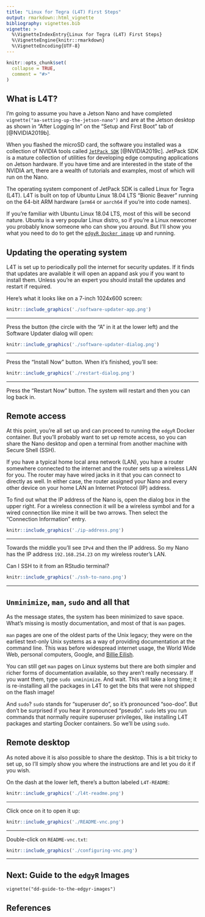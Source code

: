 ```yaml
---
title: "Linux for Tegra (L4T) First Steps"
output: rmarkdown::html_vignette
bibliography: vignettes.bib
vignette: >
  %\VignetteIndexEntry{Linux for Tegra (L4T) First Steps}
  %\VignetteEngine{knitr::rmarkdown}
  %\VignetteEncoding{UTF-8}
---
```


```r
knitr::opts_chunk$set(
  collapse = TRUE,
  comment = "#>"
)
```

## What is L4T?
I'm going to assume you have a Jetson Nano and have completed
`vignette("aa-setting-up-the-jetson-nano")` and are at the Jetson desktop as
shown in "After Logging In" on the "Setup and First Boot" tab of [@NVIDIA2019b].

When you flashed the microSD card, the software you installed was a collection
of NVIDIA tools called
[`JetPack SDK`](https://developer.nvidia.com/embedded/jetpack)
[@NVIDIA2019c]. JetPack SDK is a mature collection of utilities for developing
edge computing applications on Jetson hardware. If you have time and are
interested in the state of the NVIDIA art, there are a wealth of tutorials and
examples, most of which will run on the Nano.

The operating system component of JetPack SDK is called Linux for Tegra (L4T).
L4T is built on top of Ubuntu Linux 18.04 LTS "Bionic Beaver" running on the
64-bit ARM hardware (`arm64` or `aarch64` if you're into code names).

If you're familiar with Ubuntu Linux 18.04 LTS, most of this will be second
nature. Ubuntu is a very popular Linux distro, so if you're a Linux newcomer
you probably know someone who can show you around. But I'll show you what you
need to do to get the
[`edgyR Docker image`](https://hub.docker.com/repository/docker/znmeb/edgyr-base)
up and running.

## Updating the operating system
L4T is set up to periodically poll the internet for security updates. If it
finds that updates are available it will open an appand ask you if you want to
install them. Unless you're an expert you should install the updates and
restart if required.

Here's what it looks like on a 7-inch 1024x600 screen:

```r
knitr::include_graphics('./software-updater-app.png')
```

--------------------

Press the button (the circle with the "A" in it at the lower left) and the
Software Updater dialog will open:

```r
knitr::include_graphics('./software-updater-dialog.png')
```

--------------------

Press the "Install Now" button. When it's finished, you'll see:

```r
knitr::include_graphics('./restart-dialog.png')
```

--------------------

Press the "Restart Now" button. The system will restart and then you can log
back in.

## Remote access
At this point, you're all set up and can proceed to running the `edgyR` Docker
container. But you'll probably want to set up remote access, so you can share
the Nano desktop and open a terminal from another machine with Secure Shell
(SSH).

If you have a typical home local area network (LAN), you have a router
somewhere connected to the internet and the router sets up a wireless LAN for
you. The router may have wired jacks in it that you can connect to directly as
well. In either case, the router assigned your Nano and every other device on
your home LAN an Internet Protocol (IP) address.

To find out what the IP address of the Nano is, open the dialog box in the
upper right. For a wireless connection it will be a wireless symbol and for a
wired connection like mine it will be two arrows. Then select the "Connection
Information" entry.

```r
knitr::include_graphics('./ip-address.png')
```

--------------------

Towards the middle you'll see `IPv4` and then the IP address. So my Nano has
the IP address `192.168.254.23` on my wireless router's LAN.

Can I SSH to it from an RStudio terminal?

```r
knitr::include_graphics('./ssh-to-nano.png')
```

--------------------

## `Unminimize`, `man`, `sudo` and all that
As the message states, the system has been minimized to save space. What's
missing is mostly documentation, and most of that is `man` pages.

`man` pages are one of the oldest parts of the Unix legacy; they were on the
earliest text-only Unix systems as a way of providing documentation at the
command line. This was before widespread internet usage, the World Wide Web,
personal computers, Google, and [Billie Eilish](https://www.billieeilish.com/).

You can still get `man` pages on Linux systems but there are both simpler and
richer forms of documentation available, so they aren't really necessary. If
you want them, type `sudo unminimize`. And wait. This will take a long time;
it is re-installing all the packages in L4T to get the bits that were not
shipped on the flash image!

And `sudo`? `sudo` stands for "superuser do", so it's pronounced "soo-doo".
But don't be surprised if you hear it pronounced "pseudo". `sudo` lets you run
commands that normally require superuser privileges, like installing L4T
packages and starting Docker containers. So we'll be using `sudo`.

## Remote desktop
As noted above it is also possible to share the desktop. This is a bit tricky
to set up, so I'll simply show you where the instructions are and let you do
it if you wish.

On the dash at the lower left, there's a button labeled `L4T-README`:

```r
knitr::include_graphics('./l4t-readme.png')
```

--------------------

Click once on it to open it up:

```r
knitr::include_graphics('./README-vnc.png')
```

--------------------

Double-click on `README-vnc.txt`:

```r
knitr::include_graphics('./configuring-vnc.png')
```

--------------------

## Next: Guide to the `edgyR` Images

`vignette("dd-guide-to-the-edgyr-images")`

## References
